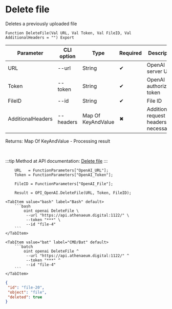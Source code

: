 ﻿---
sidebar_position: 5
description: Delete file and other functions to work with OpenAI in the Open Integration Package, a free open-source integration library for 1C:Enterprise 8, OneScript and CLI
keywords: [1C, 1С, 1С:Enterprise, 1С:Enterprise 8.3, API, Integration, Services, Exchange, OneScript, CLI, OpenAI]
---


# Delete file
 Deletes a previously uploaded file



`Function DeleteFile(Val URL, Val Token, Val FileID, Val AdditionalHeaders = "") Export`

  | Parameter | CLI option | Type | Required | Description |
  |-|-|-|-|-|
  | URL | --url | String | &#x2714; | OpenAI server URL |
  | Token | --token | String | &#x2714; | OpenAI authorization token |
  | FileID | --id | String | &#x2714; | File ID |
  | AdditionalHeaders | --headers | Map Of KeyAndValue | &#x2716; | Additional request headers, if necessary |

  
  Returns:  Map Of KeyAndValue - Processing result

<br/>

:::tip
Method at API documentation: [Delete file](https://platform.openai.com/docs/api-reference/files/delete)
:::
<br/>



```bsl title="1C:Enterprise/OneScript code example"
    URL   = FunctionParameters["OpenAI_URL"];
    Token = FunctionParameters["OpenAI_Token"];

    FileID = FunctionParameters["OpenAI_File"];

    Result = OPI_OpenAI.DeleteFile(URL, Token, FileID);
```
 

 <Tabs>
  
    <TabItem value="bash" label="Bash" default>
        ```bash
            oint openai DeleteFile \
             --url "https://api.athenaeum.digital:1122/" \
             --token "***" \
             --id "file-4"
        ```
    </TabItem>
  
    <TabItem value="bat" label="CMD/Bat" default>
        ```batch
            oint openai DeleteFile ^
             --url "https://api.athenaeum.digital:1122/" ^
             --token "***" ^
             --id "file-4"
        ```
    </TabItem>
</Tabs>


```json title="Result"
{
 "id": "file-20",
 "object": "file",
 "deleted": true
}
```
